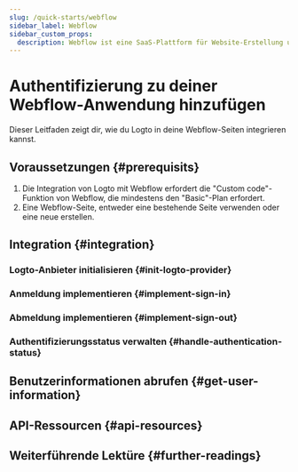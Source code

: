 ```yaml
---
slug: /quick-starts/webflow
sidebar_label: Webflow
sidebar_custom_props:
  description: Webflow ist eine SaaS-Plattform für Website-Erstellung und Hosting.
---
```




# Authentifizierung zu deiner Webflow-Anwendung hinzufügen

Dieser Leitfaden zeigt dir, wie du Logto in deine Webflow-Seiten integrieren kannst.

<GuideTip />

## Voraussetzungen \{#prerequisits}

1. Die Integration von Logto mit Webflow erfordert die "Custom code"-Funktion von Webflow, die mindestens den "Basic"-Plan erfordert.
2. Eine Webflow-Seite, entweder eine bestehende Seite verwenden oder eine neue erstellen.

## Integration \{#integration}

### Logto-Anbieter initialisieren \{#init-logto-provider}

<InitClient />

### Anmeldung implementieren \{#implement-sign-in}

<ImplementSignIn />

### Abmeldung implementieren \{#implement-sign-out}

<ImplementSignOut />

### Authentifizierungsstatus verwalten \{#handle-authentication-status}

<HandleAuthenticationStatus />

<Checkpoint />

## Benutzerinformationen abrufen \{#get-user-information}

<GetUserInformation />

## API-Ressourcen \{#api-resources}

<ApiResources />

## Weiterführende Lektüre \{#further-readings}

<FurtherReadings />